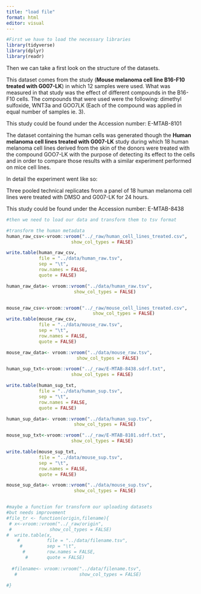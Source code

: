 ```yaml
---
title: "load file"
format: html
editor: visual
---
```


```r
#First we have to load the necessary libraries
library(tidyverse)
library(dplyr)
library(readr)
```

Then we can take a first look on the structure of the datasets.

This dataset comes from the study (**Mouse melanoma cell line B16-F10 treated with G007-LK**) in which 12 samples were used. What was measured in that study was the effect of different compounds in the B16-F10 cells. The compounds that were used were the following: dimethyl sulfoxide, WNT3a and GOO7LK (Each of the compound was applied in equal number of samples ie. 3).

This study could be found under the Accession number: E-MTAB-8101

The dataset containing the human cells was generated though the **Human melanoma cell lines treated with G007-LK** study during which 18 human melanoma cell lines derived from the skin of the donors were treated with the compound GOO7-LK with the purpose of detecting its effect to the cells and in order to compare those results with a similar experiment performed on mice cell lines.

In detail the experiment went like so:

Three pooled technical replicates from a panel of 18 human melanoma cell lines were treated with DMSO and G007-LK for 24 hours.

This study could be found under the Accession number: E-MTAB-8438

```r
#then we need to load our data and transform them to tsv format

#transform the human metadata
human_raw_csv<-vroom::vroom("../_raw/human_cell_lines_treated.csv",
                        show_col_types = FALSE) 

write.table(human_raw_csv,
            file = "../data/human_raw.tsv",
            sep = "\t",
            row.names = FALSE, 
            quote = FALSE)

human_raw_data<- vroom::vroom("../data/human_raw.tsv", 
                         show_col_types = FALSE)


mouse_raw_csv<-vroom::vroom("../_raw/mouse_cell_lines_treated.csv",
                                show_col_types = FALSE) 
write.table(mouse_raw_csv,
            file = "../data/mouse_raw.tsv",
            sep = "\t",
            row.names = FALSE, 
            quote = FALSE)

mouse_raw_data<- vroom::vroom("../data/mouse_raw.tsv", 
                          show_col_types = FALSE)
```

```r
human_sup_txt<-vroom::vroom("../_raw/E-MTAB-8438.sdrf.txt",
                        show_col_types = FALSE) 

write.table(human_sup_txt,
            file = "../data/human_sup.tsv",
            sep = "\t",
            row.names = FALSE, 
            quote = FALSE)

human_sup_data<- vroom::vroom("../data/human_sup.tsv", 
                         show_col_types = FALSE)
```

```r
mouse_sup_txt<-vroom::vroom("../_raw/E-MTAB-8101.sdrf.txt",
                        show_col_types = FALSE) 

write.table(mouse_sup_txt,
            file = "../data/mouse_sup.tsv",
            sep = "\t",
            row.names = FALSE, 
            quote = FALSE)

mouse_sup_data<- vroom::vroom("../data/mouse_sup.tsv", 
                         show_col_types = FALSE)
```

```r

```

```r
#maybe a function for transform our uploading datasets
#but needs improvement
#file_tr <- function(origin,filename){
 # x<-vroom::vroom("../_raw/origin",
 #              show_col_types = FALSE)
#  write.table(x,
    #          file = "../data/filename.tsv",
     #         sep = "\t",
      #        row.names = FALSE, 
       #       quote = FALSE)
  
  #filename<- vroom::vroom("../data/filename.tsv", 
   #                       show_col_types = FALSE)
  
#}
```
